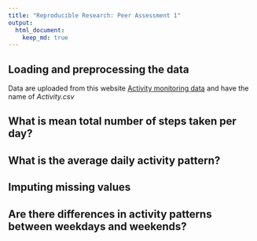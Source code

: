 ```yaml
---
title: "Reproducible Research: Peer Assessment 1"
output: 
  html_document:
    keep_md: true
---
```



## Loading and preprocessing the data

Data are uploaded from this website [Activity monitoring data](https://d396qusza40orc.cloudfront.net/repdata%2Fdata%2Factivity.zip) and 
have the name of *Activity.csv*

## What is mean total number of steps taken per day?



## What is the average daily activity pattern?



## Imputing missing values



## Are there differences in activity patterns between weekdays and weekends?
